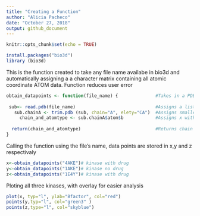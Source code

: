 ```yaml
---
title: "Creating a Function"
author: "Alicia Pacheco"
date: "October 27, 2018"
output: github_document
---
```


```r
knitr::opts_chunk$set(echo = TRUE)
```


```r
install.packages("bio3d")
library (bio3d)

```



This is the function created to take any file name availabe in bio3d
and automatically assigning a a character matrix containing all atomic coordinate ATOM data.
Function reduces user error
```r

obtain_datapoints <- function(file_name) {              #Takes in a PDB file name
  
 sub<- read.pdb(file_name)                              #Assigns a list of class "pdb" to "s"
   sub.chainA <- trim.pdb (sub, chain="A", elety="CA")  #Assigns smaller chain PDB object to s.chainA
     chain_and_atomtype <- sub.chainA$atom$b            #Assigns x with the chain identifier and atom type 
     
  return(chain_and_atomtype)                            #Returns chain vs atom type data points
}

```





Calling the function using the file's name,
data points are stored in x,y and z respectivaly
```r
x<-obtain_datapoints("4AKE")# kinase with drug
y<-obtain_datapoints("1AKE")# kinase no drug
z<-obtain_datapoints("1E4Y")# kinase with drug
```





Ploting all three kinases, with overlay for easier analysis 
```r
plot(x, typ="l", ylab="Bfactor", col="red")
points(y,typ="l", col="green3" )
points(z,type="l", col="skyblue")
```







